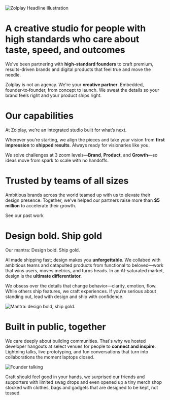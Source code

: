 
<Image src={headline} alt='Zolplay Headline Illustration' priority className="dark:invert-90" />

# A <Gradient>creative studio</Gradient> for people with high standards who care about <Gradient>taste, speed, and outcomes</Gradient>

We've been partnering with <b>high-standard founders</b> to craft <Red>premium, results-driven</Red> brands and digital products that feel true and move the needle.

Zolplay is not an agency. We're your **creative partner**. Embedded, founder‑to‑founder, from concept to launch. We sweat the details so your brand feels right and your product ships right.

<BackgroundVideo src="/vids/banner-art.mp4" aspectRatio="3/1" className="mb-6" />

# Our capabilities

At Zolplay, we’re an integrated studio built for what’s next.

Wherever you’re starting, we align the pieces and take your vision from **first impression** to **shipped results**. Always ready for visionaries like you.

We solve challenges at 3 zoom levels—**Brand**, **Product**, and **Growth**—so ideas move from spark to scale with no handoffs.

<Capabilities />

# Trusted by teams of all sizes

Ambitious brands across the world teamed up with us to elevate their design presence. Together, we've helped our partners raise more than **$5 million** to accelerate their growth.

<PartnerLogoWall />

<CTAButton href="/work">See our past work</CTAButton>

<BackgroundVideo src="/vids/partner-logos.mp4" aspectRatio="16/9" className="my-6" />

# Design bold. Ship gold

Our mantra: <Gradient>Design bold. Ship gold.</Gradient>

AI made shipping fast; design makes you **unforgettable**. We collabed with ambitious teams and catapulted products from functional to beloved—work that wins users, moves metrics, and turns heads. In an AI-saturated market, design is the **ultimate differentiator.**

We obsess over the details that change behavior—clarity, emotion, flow. While others ship features, we craft experiences. If you’re serious about standing out, lead with design and ship with confidence.

<Image src={mantra} alt='Mantra: design bold, ship gold.' />

# Built in public, together
We care deeply about building communities. That's why we hosted developer hangouts at select venues for people to **connect and inspire**. Lightning talks, live prototyping, and fun conversations that turn into collaborations the moment laptops closed.

<Image src={founderTalking} alt='Founder talking' />

<Gradient>Craft should feel good in your hands</Gradient>, we surprised our friends and supporters with limited swag drops and even opened up a tiny merch shop stocked with clothes, bags and gadgets that are designed to be kept, not tossed.

<BackgroundVideo src="/vids/hangouts-reel.mp4" aspectRatio="4/3" />

<BackgroundVideo src="/vids/swag-shop-reel.mp4" aspectRatio="16/9" />

